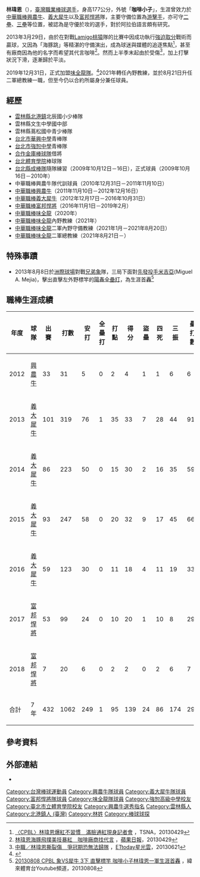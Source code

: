 {{Infobox CPBL player|
|name=林瑋恩|
|image=Wei-En Lin.jpg|
|width=|
|position=一軍內野教練|
|team=味全龍|
|number=54|
|bats=右|
|throws=右|
|birthdate={{birth_date_and_age|1988|3|22|mf=y}}|
|birthplace={{TWN}}[[雲林縣|雲林縣]][[北港鎮_(臺灣)|北港鎮]]|
|debutdate=3月31日
|debutyear=2012年
|debutteam=興農牛
|statyear=2018年球季
|stat1label=打擊率
|stat1value=0.234
|stat2label=全壘打
|stat2value=1
|stat3label=打點
|stat3value=95
|stat4label=盜壘
|stat4value=24
|teams=<nowiki></nowiki>
*[[興農牛|興農牛]]（2011年11月10日－2012年12月16日）
*[[義大犀牛|義大犀牛]]（2012年12月17日－2016年10月31日）
*[[富邦悍將|富邦悍將]]（2016年11月1日－2019年2月）
*[[味全龍|味全龍]]（2020年）
'''教練時期'''
*[[味全龍|味全龍]]內野教練（2021年）
*[[味全龍|味全龍]]二軍內野守備教練（2021年1月－2021年8月20日）
*[[味全龍|味全龍]]二軍總教練（2021年8月21日－2022年5月12日）
*[[味全龍|味全龍]]一軍內野教練（2022年5月13日－）
|awards=<nowiki></nowiki>
*中華職棒年度總冠軍：2016
*[[中華職棒金手套獎|中華職棒金手套獎]]（游擊手）：2013
*[[中華職棒明星賽|中華職棒明星賽]]：2013、2015、2016
}}

'''林瑋恩'''（{{bd|1988年|3月22日|CatIdx=L林}}），[[臺灣|臺灣]][[職業棒球|職業棒球]][[選手|選手]]，身高177公分，外號「'''咖啡小子'''」，生涯曾效力於[[中華職棒|中華職棒]][[興農牛|興農牛]]、[[義大犀牛|義大犀牛]]以及[[富邦悍將|富邦悍將]]隊，主要守備位置為[[游擊手|游擊手]]，亦可守[[二壘|二壘]]、[[三壘|三壘]]等位置，被認為是守優於攻的選手，對於阿拉伯語言頗有研究。

2013年3月29日，由於在對戰[[Lamigo桃猿|Lamigo桃猿]]隊的比賽中因成功執行[[強迫取分|強迫取分]]戰術而贏球，又因為「海豚跳」等精湛的守備演出，成為球迷與媒體的追逐焦點<ref>[http://www.tsna.com.tw/index.php?q=node/41961 〈CPBL〉林瑋恩爆紅不習慣　滿臉通紅現身記者會] {{Wayback|url=http://www.tsna.com.tw/index.php?q=node%2F41961 |date=20190602143451 }}，TSNA，20130429</ref>，甚至有廠商因為他的名字而希望其代言咖啡<ref>[http://www.appledaily.com.tw/realtimenews/article/new/20130429/177419/ 林瑋恩海豚飛撲美技暴紅　咖啡廠商找代言] {{Wayback|url=http://www.appledaily.com.tw/realtimenews/article/new/20130429/177419/ |date=20170114180441 }}，[[蘋果日報_(台灣)|蘋果日報]]，20130429</ref>。然而上半季末起由於受傷<ref>[http://star.ettoday.net/news/228202 中職／林瑋恩撕裂傷　爭冠期恐無法歸隊] {{Wayback|url=http://star.ettoday.net/news/228202 |date=20160827183113 }}，[[ETtoday_東森新聞雲|ETtoday星光雲]]，20130621</ref>，加上打擊狀況下滑，逐漸歸於平淡。

2019年12月31日，正式加盟[[味全龍隊|味全龍隊]]。<ref>{{Cite news|url=https://sports.ettoday.net/news/1614397|title=中職／味全龍已有49位球員　明年春訓有戰力外測試|author=歐建智|date=2019-12-31|work=|publisher=ETtoday新聞雲|accessdate=2020-02-28|language=zh-tw|format=|archive-date=2019-12-31|archive-url=https://web.archive.org/web/20191231045319/https://sports.ettoday.net/news/1614397|dead-url=no}}</ref>2021年轉任內野教練，並於8月21日升任二軍總教練一職，但至今仍以合約所屬身分兼任球員。

==經歷==
*[[雲林縣|雲林縣]][[北港鎮_(台灣)|北港鎮]]北辰國小少棒隊 
*雲林縣文生中學國中部
*雲林縣蔦松國中青少棒隊
*[[臺北市私立華興高級中學|台北市華興中學]]青棒隊
*[[臺北市私立強恕高級中學|台北市強恕中學]]青棒隊
*[[合作金庫棒球隊|合作金庫棒球隊]]借將 
*[[臺北市立大學天母校區|台北體育學院]]棒球隊
*[[台北縣成棒隊|台北縣成棒隊]]隨隊練習（2009年10月12日－16日），正式球員（2009年10月16日－2010年）
*中華職棒興農牛隊代訓球員（2010年12月31日－2011年11月10日）
*[[中華職棒|中華職棒]][[興農牛|興農牛]]（2011年11月10日－2012年12月16日）
*[[中華職棒|中華職棒]][[義大犀牛|義大犀牛]]（2012年12月17日－2016年10月31日）
*[[中華職棒|中華職棒]][[富邦悍將|富邦悍將]]（2016年11月1日－2019年2月）
*[[中華職棒|中華職棒]][[味全龍|味全龍]]（2020年）
*[[中華職棒|中華職棒]][[味全龍|味全龍]]內野教練（2021年）
*[[中華職棒|中華職棒]][[味全龍|味全龍]]二軍內野守備教練（2021年1月－2021年8月20日）
*[[中華職棒|中華職棒]][[味全龍|味全龍]]二軍總教練（2021年8月21日－）

==特殊事蹟==
*2013年8月8日於[[臺中市洲際棒球場|洲際球場]]對戰[[兄弟象|兄弟象]]隊，三局下面對[[先發投手|先發投手]][[米格爾·梅希亞|米吉亞]](Miguel A. Mejia)，擊出直擊左外野標竿的[[陽春全壘打|陽春全壘打]]，為生涯首[[全壘打|轟]]<ref>[http://www.youtube.com/watch?v=nMnNfR05J6E 20130808 CPBL 象VS犀牛 3下 直擊標竿 咖啡小子林瑋恩一軍生涯首轟] {{Wayback|url=http://www.youtube.com/watch?v=nMnNfR05J6E |date=20201107193417 }}，緯來體育台Youtube頻道，20130808</ref>
==職棒生涯成績==
{| class="wikitable" width="1000px"
|- align="center"
!年度!!球隊!!出賽!!打數!!安打!!全壘打!!打點!!得分!!盜壘!!四死!!三振!!壘打數!!雙殺打!!打擊率!!上壘率!!長打率!!OPS
|- align="center"
|2012||[[興農牛|興農牛]]||33||31||5||0||2||4||1||1||6||6||0||0.161||0.212||0.194||0.406
|- align="center"
|2013||[[義大犀牛|義大犀牛]]||101||319||76||1||35||33||7||28||44||91||5||0.238||0.295||0.285||0.580
|- align="center"
|2014||[[義大犀牛|義大犀牛]]||86||223||50||0||15||30||2||16||35||59||7||0.224||0.273||0.265||0.538
|- align="center"
|2015||[[義大犀牛|義大犀牛]]||93||247||58||0||20||32||9||17||45||66||6||0.235||0.284||0.267||0.551
|- align="center"
|2016||[[義大犀牛|義大犀牛]]||59||123||30||0||11||18||4||11||19||33||6||0.244||0.304||0.268||0.572
|- align=center
|2017||[[富邦悍將|富邦悍將]]||53||99||24||0||10||20||1||10||8||29||3||0.242||0.312||0.293||0.605
|- align=center
|2018||[[富邦悍將|富邦悍將]]||7||20||6||0||2||2||0||2||6||7||0||0.300||0.348||0.350||0.698
|- style="background:#00AEAE;color:white" align="center" 
|合計||7年||432||1062||249||1||95||139||24||86||174||291||27||0.234||0.289||0.274||0.563
|}

== 參考資料 ==
{{reflist}}

==外部連結==
{{台灣棒球維基館}}
{{中華職棒球員資料|id=R176|name=林瑋恩}}
*{{facebook|CoffeeLinddiction}}
{{味全龍隊球員名單}}
{{義大犀牛2016年中華職棒總冠軍}}
{{DEFAULTSORT:Lin Wei En}}
[[Category:台灣棒球運動員|Category:台灣棒球運動員]]
[[Category:興農牛隊球員|Category:興農牛隊球員]]
[[Category:義大犀牛隊球員|Category:義大犀牛隊球員]]
[[Category:富邦悍將隊球員|Category:富邦悍將隊球員]]
[[Category:味全龍隊球員|Category:味全龍隊球員]]
[[Category:強恕高級中學校友|Category:強恕高級中學校友]]
[[Category:臺北市立體育學院校友|Category:臺北市立體育學院校友]]
[[Category:興農牛選秀指名|Category:興農牛選秀指名]]
[[Category:雲林縣人|Category:雲林縣人]]
[[Category:北港鎮人_(臺灣)|Category:北港鎮人 (臺灣)]]
[[Category:林姓|Category:林姓]]
[[Category:棒球球探|Category:棒球球探]]